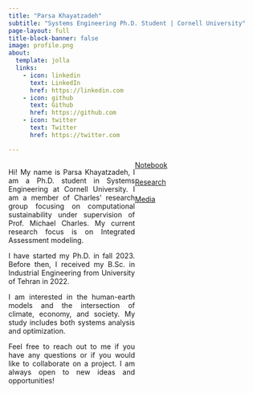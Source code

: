 ```yaml
---
title: "Parsa Khayatzadeh"
subtitle: "Systems Engineering Ph.D. Student | Cornell University" 
page-layout: full
title-block-banner: false
image: profile.png
about:
  template: jolla
  links:
    - icon: linkedin
      text: LinkedIn
      href: https://linkedin.com
    - icon: github
      text: Github
      href: https://github.com
    - icon: twitter
      text: Twitter
      href: https://twitter.com

---
```

::: {style="text-align: justify; width: 50%; float: left;;"}
Hi! My name is Parsa Khayatzadeh, I am a Ph.D. student in Systems Engineering at Cornell University. I am a member of Charles' research group focusing on computational sustainability under supervision of Prof. Michael Charles. My current research focus is on Integrated Assessment modeling.

I have started my Ph.D. in fall 2023. Before then, I received my B.Sc. in Industrial Engineering from University of Tehran in 2022.

I am interested in the human-earth models and the intersection of climate, economy, and society. My study includes both systems analysis and optimization.

Feel free to reach out to me if you have any questions or if you would like to collaborate on a project. I am always open to new ideas and opportunities!

:::


:::{.container}

[Notebook](notebook.qmd){.btn .btn-light .btn-block}\
\
[Research](research.qmd){.btn .btn-light}\
\
[Media](media.qmd){.btn .btn-light}
:::
